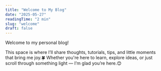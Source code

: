 ```yaml
---
title: "Welcome to My Blog"
date: "2025-05-27"
readingTime: "2 min"
slug: "welcome"
draft: false
---
```


Welcome to my personal blog!

This space is where I’ll share thoughts, tutorials, tips, and little moments that bring me joy.🍀
Whether you're here to learn, explore ideas, or just scroll through something light — I’m glad you’re here.😊
